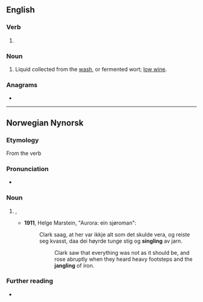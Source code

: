 ==English==

===Verb===
{{head|en|verb form}}

# {{present participle of|en|single|nocat=1}}

===Noun===
{{en-noun}}

# {{lb|en|distilling}} Liquid collected from the [[wash]], or fermented wort; [[low wine]].

===Anagrams===
* {{anagrams|en|a=ggiilnns|gin sling|slinging}}

----

==Norwegian Nynorsk==

===Etymology===
From the verb {{l|nn|singla}}

===Pronunciation===
* {{IPA|no|/²sɪŋlɪŋ/}}

===Noun===
{{nn-noun-fu}}

# {{l|en|tinkling}}, {{l|en|jangling}}
#* '''1911''', Helge Marstein, "Aurora: ein sjøroman":
#*: Clark saag, at her var ikkje alt som det skulde vera, og reiste seg kvasst, daa dei høyrde tunge stig og '''singling''' av jarn.
#*:: Clark saw that everything was not as it should be, and rose abruptly when they heard heavy footsteps and the '''jangling''' of iron.

===Further reading===
* {{R:Dokumentasjonsprosjektet|lang=nn}}